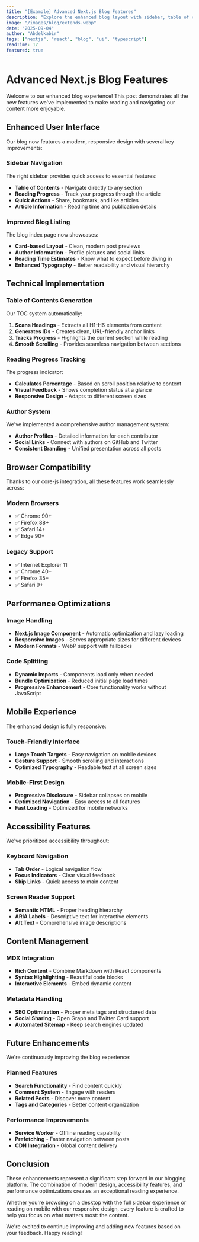 ```yaml
---
title: "[Example] Advanced Next.js Blog Features"
description: "Explore the enhanced blog layout with sidebar, table of contents, reading progress, and improved UI components"
image: "/images/blog/extends.webp"
date: "2025-09-04"
author: "Abdelkabir"
tags: ["nextjs", "react", "blog", "ui", "typescript"]
readTime: 12
featured: true
---
```


# Advanced Next.js Blog Features

Welcome to our enhanced blog experience! This post demonstrates all the new features we've implemented to make reading and navigating our content more enjoyable.

## Enhanced User Interface

Our blog now features a modern, responsive design with several key improvements:

### Sidebar Navigation
The right sidebar provides quick access to essential features:
- **Table of Contents** - Navigate directly to any section
- **Reading Progress** - Track your progress through the article
- **Quick Actions** - Share, bookmark, and like articles
- **Article Information** - Reading time and publication details

### Improved Blog Listing
The blog index page now showcases:
- **Card-based Layout** - Clean, modern post previews
- **Author Information** - Profile pictures and social links
- **Reading Time Estimates** - Know what to expect before diving in
- **Enhanced Typography** - Better readability and visual hierarchy

## Technical Implementation

### Table of Contents Generation
Our TOC system automatically:
1. **Scans Headings** - Extracts all H1-H6 elements from content
2. **Generates IDs** - Creates clean, URL-friendly anchor links
3. **Tracks Progress** - Highlights the current section while reading
4. **Smooth Scrolling** - Provides seamless navigation between sections

### Reading Progress Tracking
The progress indicator:
- **Calculates Percentage** - Based on scroll position relative to content
- **Visual Feedback** - Shows completion status at a glance
- **Responsive Design** - Adapts to different screen sizes

### Author System
We've implemented a comprehensive author management system:
- **Author Profiles** - Detailed information for each contributor
- **Social Links** - Connect with authors on GitHub and Twitter
- **Consistent Branding** - Unified presentation across all posts

## Browser Compatibility

Thanks to our core-js integration, all these features work seamlessly across:

### Modern Browsers
- ✅ Chrome 90+
- ✅ Firefox 88+
- ✅ Safari 14+
- ✅ Edge 90+

### Legacy Support
- ✅ Internet Explorer 11
- ✅ Chrome 40+
- ✅ Firefox 35+
- ✅ Safari 9+

## Performance Optimizations

### Image Handling
- **Next.js Image Component** - Automatic optimization and lazy loading
- **Responsive Images** - Serves appropriate sizes for different devices
- **Modern Formats** - WebP support with fallbacks

### Code Splitting
- **Dynamic Imports** - Components load only when needed
- **Bundle Optimization** - Reduced initial page load times
- **Progressive Enhancement** - Core functionality works without JavaScript

## Mobile Experience

The enhanced design is fully responsive:

### Touch-Friendly Interface
- **Large Touch Targets** - Easy navigation on mobile devices
- **Gesture Support** - Smooth scrolling and interactions
- **Optimized Typography** - Readable text at all screen sizes

### Mobile-First Design
- **Progressive Disclosure** - Sidebar collapses on mobile
- **Optimized Navigation** - Easy access to all features
- **Fast Loading** - Optimized for mobile networks

## Accessibility Features

We've prioritized accessibility throughout:

### Keyboard Navigation
- **Tab Order** - Logical navigation flow
- **Focus Indicators** - Clear visual feedback
- **Skip Links** - Quick access to main content

### Screen Reader Support
- **Semantic HTML** - Proper heading hierarchy
- **ARIA Labels** - Descriptive text for interactive elements
- **Alt Text** - Comprehensive image descriptions

## Content Management

### MDX Integration
- **Rich Content** - Combine Markdown with React components
- **Syntax Highlighting** - Beautiful code blocks
- **Interactive Elements** - Embed dynamic content

### Metadata Handling
- **SEO Optimization** - Proper meta tags and structured data
- **Social Sharing** - Open Graph and Twitter Card support
- **Automated Sitemap** - Keep search engines updated

## Future Enhancements

We're continuously improving the blog experience:

### Planned Features
- **Search Functionality** - Find content quickly
- **Comment System** - Engage with readers
- **Related Posts** - Discover more content
- **Tags and Categories** - Better content organization

### Performance Improvements
- **Service Worker** - Offline reading capability
- **Prefetching** - Faster navigation between posts
- **CDN Integration** - Global content delivery

## Conclusion

These enhancements represent a significant step forward in our blogging platform. The combination of modern design, accessibility features, and performance optimizations creates an exceptional reading experience.

Whether you're browsing on a desktop with the full sidebar experience or reading on mobile with our responsive design, every feature is crafted to help you focus on what matters most: the content.

We're excited to continue improving and adding new features based on your feedback. Happy reading!
